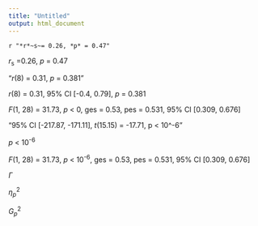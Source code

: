 ```yaml
---
title: "Untitled"
output: html_document
---
```

`r "*r*~s~= 0.26, *p* = 0.47"`

*r*~s~ =0.26, *p* = 0.47

"*r*(8) = 0.31, *p* = 0.381"


*r*(8) = 0.31, 95% CI [-0.4, 0.79], *p* = 0.381

*F*(1, 28) = 31.73, *p* < 0, ges = 0.53, pes = 0.531, 95% CI [0.309, 0.676]

"95% CI [-217.87, -171.11], *t*(15.15) = -17.71, p < 10^-6"

*p* < 10^-6^

*F*(1, 28) = 31.73, *p* < 10^-6^, ges = 0.53, pes = 0.531, 95% CI [0.309, 0.676]

$\Gamma$

$\eta^{2}_p$

$G^{2}_p$
